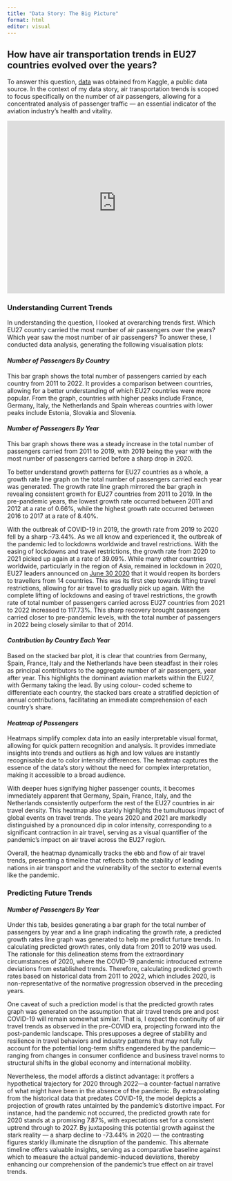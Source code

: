 ```yaml
---
title: "Data Story: The Big Picture"
format: html
editor: visual
---
```


## How have air transportation trends in EU27 countries evolved over the years?

To answer this question, [data](https://www.kaggle.com/datasets/gpreda/passengers-air-transport-in-europe) was obtained from Kaggle, a public data source. In the context of my data story, air transportation trends is scoped to focus specifically on the number of air passengers, allowing for a concentrated analysis of passenger traffic --- an essential indicator of the aviation industry's health and vitality.

<iframe height="400" width="100%" frameborder="no" src="https://wongzixin-finalproject.shinyapps.io/shinyfinalproject/">

</iframe>

### Understanding Current Trends

In understanding the question, I looked at overarching trends first. Which EU27 country carried the most number of air passengers over the years? Which year saw the most number of air passengers? To answer these, I conducted data analysis, generating the following visualisation plots:

#### *Number of Passengers By Country*

This bar graph shows the total number of passengers carried by each country from 2011 to 2022. It provides a comparison between countries, allowing for a better understanding of which EU27 countries were more popular. From the graph, countries with higher peaks include France, Germany, Italy, the Netherlands and Spain whereas countries with lower peaks include Estonia, Slovakia and Slovenia.

#### *Number of Passengers By Year*

This bar graph shows there was a steady increase in the total number of passengers carried from 2011 to 2019, with 2019 being the year with the most number of passengers carried before a sharp drop in 2020.

To better understand growth patterns for EU27 countries as a whole, a growth rate line graph on the total number of passengers carried each year was generated. The growth rate line graph mirrored the bar graph in revealing consistent growth for EU27 countries from 2011 to 2019. In the pre-pandemic years, the lowest growth rate occurred between 2011 and 2012 at a rate of 0.66%, while the highest growth rate occurred between 2016 to 2017 at a rate of 8.40%.

With the outbreak of COVID-19 in 2019, the growth rate from 2019 to 2020 fell by a sharp -73.44%. As we all know and experienced it, the outbreak of the pandemic led to lockdowns worldwide and travel restrictions. With the easing of lockdowns and travel restrictions, the growth rate from 2020 to 2021 picked up again at a rate of 39.09%. While many other countries worldwide, particularly in the region of Asia, remained in lockdown in 2020, EU27 leaders announced on [June 30 2020](https://apnews.com/article/virus-outbreak-thailand-health-ap-top-news-ap-travel-ea0d2cff51aa296f47d35a204831a474) that it would reopen its borders to travellers from 14 countries. This was its first step towards lifting travel restrictions, allowing for air travel to gradually pick up again. With the complete lifting of lockdowns and easing of travel restrictions, the growth rate of total number of passengers carried across EU27 countries from 2021 to 2022 increased to 117.73%. This sharp recovery brought passengers carried closer to pre-pandemic levels, with the total number of passengers in 2022 being closely similar to that of 2014. 

#### *Contribution by Country Each Year*

Based on the stacked bar plot, it is clear that countries from Germany, Spain, France, Italy and the Netherlands have been steadfast in their roles as principal contributors to the aggregate number of air passengers, year after year. This highlights the dominant aviation markets within the EU27, with Germany taking the lead. By using colour- coded scheme to differentiate each country, the stacked bars create a stratified depiction of annual contributions, facilitating an immediate comprehension of each country's share.

#### *Heatmap of Passengers*

Heatmaps simplify complex data into an easily interpretable visual format, allowing for quick pattern recognition and analysis. It provides immediate insights into trends and outliers as high and low values are instantly recognisable due to color intensity differences. The heatmap captures the essence of the data's story without the need for complex interpretation, making it accessible to a broad audience.

With deeper hues signifying higher passenger counts, it becomes immediately apparent that Germany, Spain, France, Italy, and the Netherlands consistently outperform the rest of the EU27 countries in air travel density. This heatmap also starkly highlights the tumultuous impact of global events on travel trends. The years 2020 and 2021 are markedly distinguished by a pronounced dip in color intensity, corresponding to a significant contraction in air travel, serving as a visual quantifier of the pandemic's impact on air travel across the EU27 region.

Overall, the heatmap dynamically tracks the ebb and flow of air travel trends, presenting a timeline that reflects both the stability of leading nations in air transport and the vulnerability of the sector to external events like the pandemic.

### Predicting Future Trends

#### *Number of Passengers By Year*

Under this tab, besides generating a bar graph for the total number of passengers by year and a line graph indicating the growth rate, a predicted growth rates line graph was generated to help me predict furture trends. In calculating predicted growth rates, only data from 2011 to 2019 was used. The rationale for this delineation stems from the extraordinary circumstances of 2020, where the COVID-19 pandemic introduced extreme deviations from established trends. Therefore, calculating predicted growth rates based on historical data from 2011 to 2022, which includes 2020, is non-representative of the normative progression observed in the preceding years.

One caveat of such a prediction model is that the predicted growth rates graph was generated on the assumption that air travel trends pre and post COVID-19 will remain somewhat similar. That is, I expect the continuity of air travel trends as observed in the pre-COVID era, projecting forward into the post-pandemic landscape. This presupposes a degree of stability and resilience in travel behaviors and industry patterns that may not fully account for the potential long-term shifts engendered by the pandemic---ranging from changes in consumer confidence and business travel norms to structural shifts in the global economy and international mobility.

Nevertheless, the model affords a distinct advantage: it proffers a hypothetical trajectory for 2020 through 2022---a counter-factual narrative of what might have been in the absence of the pandemic. By extrapolating from the historical data that predates COVID-19, the model depicts a projection of growth rates untainted by the pandemic's distortive impact. For instance, had the pandemic not occurred, the predicted growth rate for 2020 stands at a promising 7.87%, with expectations set for a consistent uptrend through to 2027. By juxtaposing this potential growth against the stark reality --- a sharp decline to -73.44% in 2020 --- the contrasting figures starkly illuminate the disruption of the pandemic. This alternate timeline offers valuable insights, serving as a comparative baseline against which to measure the actual pandemic-induced deviations, thereby enhancing our comprehension of the pandemic's true effect on air travel trends.
